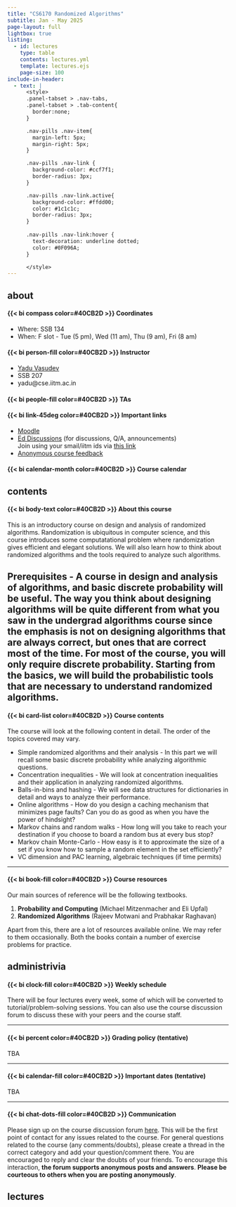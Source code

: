 ```yaml
---
title: "CS6170 Randomized Algorithms"
subtitle: Jan - May 2025
page-layout: full
lightbox: true
listing:
  - id: lectures
    type: table
    contents: lectures.yml
    template: lectures.ejs
    page-size: 100
include-in-header: 
  - text: |
      <style>
      .panel-tabset > .nav-tabs,
      .panel-tabset > .tab-content{
        border:none;
      }

      .nav-pills .nav-item{
        margin-left: 5px;
        margin-right: 5px;
      }

      .nav-pills .nav-link {
        background-color: #ccf7f1;
        border-radius: 3px;
      }

      .nav-pills .nav-link.active{
        background-color: #ffdd00; 
        color: #1c1c1c;
        border-radius: 3px;
      }
      
      .nav-pills .nav-link:hover {
        text-decoration: underline dotted;
        color: #0F096A;
      }

      </style>
---
```


::: nav-pills
::: panel-tabset

## about

::: {.grid}

::: {.g-col-6}

####  {{< bi compass color=#40CB2D >}} Coordinates

- Where: SSB 134
- When: F slot - Tue (5 pm), Wed (11 am), Thu (9 am), Fri (8 am)


#### {{< bi person-fill color=#40CB2D >}} Instructor
- [Yadu Vasudev](https://yaduvasudev.github.io/)
- SSB 207
- yadu@cse.iitm.ac.in

#### {{< bi people-fill color=#40CB2D >}} TAs

:::

::: {.g-col-6}

#### {{< bi link-45deg color=#40CB2D >}} Important links

- [Moodle]() 
- [Ed Discussions]() (for discussions, Q/A, announcements) \
  Join using your smail/iitm ids via [this link]()
- [Anonymous course feedback]()

#### {{< bi calendar-month color=#40CB2D >}} Course calendar


:::

:::


## contents

::: {.grid}

::: {.g-col-10}

#### {{< bi body-text color=#40CB2D >}} About this course

This is an introductory course on design and analysis of randomized algorithms. Randomization is ubiquitous in computer science, and this course introduces some computatational problem where randomization gives efficient and elegant solutions. We will also learn how to think about randomized algorithms and the tools required to analyze such algorithms.

**Prerequisites** - A course in design and analysis of algorithms, and basic discrete probability will be useful. The way you think about designing algorithms will be quite different from what you saw in the undergrad algorithms course since the emphasis is not on designing algorithms that are always correct, but ones that are correct most of the time. For most of the course, you will only require discrete probability. Starting from the basics, we will build the probabilistic tools that are necessary to understand randomized algorithms.
---

#### {{< bi card-list color=#40CB2D >}} Course contents

The course will look at the following content in detail. The order of the topics covered may vary.

- Simple randomized algorithms and their analysis - In this part we will recall some basic discrete probability while analyzing algorithmic questions.
- Concentration inequalities - We will look at concentration inequalities and their application in analyzing randomized algorithms.
- Balls-in-bins and hashing - We will see data structures for dictionaries in detail and ways to analyze their performance.
- Online algorithms - How do you design a caching mechanism that minimizes page faults? Can you do as good as when you have the power of hindsight?
- Markov chains and random walks - How long will you take to reach your destination if you choose to board a random bus at every bus stop?
- Markov chain Monte-Carlo - How easy is it to approximate the size of a set if you know how to sample a random element in the set efficiently?
- VC dimension and PAC learning, algebraic techniques (if time permits)

---

#### {{< bi book-fill color=#40CB2D >}} Course resources

Our main sources of reference will be the following textbooks.

1. **Probability and Computing** (Michael Mitzenmacher and Eli Upfal)
2. **Randomized Algorithms** (Rajeev Motwani and Prabhakar Raghavan)

Apart from this, there are a lot of resources available online. We may refer to them occasionally. Both the books contain a number of exercise problems for practice. 

:::

:::

## administrivia

::: {.grid}

::: {.g-col-10}

#### {{< bi clock-fill color=#40CB2D >}} Weekly schedule

There will be four lectures every week, some of which will be converted to tutorial/problem-solving sessions. You can also use the course discussion forum to discuss these with your peers and the course staff.

---

#### {{< bi percent color=#40CB2D >}} Grading policy (tentative)

TBA

---

#### {{< bi calendar-fill color=#40CB2D >}} Important dates (tentative)

TBA

---

#### {{< bi chat-dots-fill color=#40CB2D >}} Communication

Please sign up on the course discussion forum [here](). This will be the first point of contact for any issues related to the course. For general questions related to the course (any comments/doubts), please create a thread in the correct category and add your question/comment there. You are encouraged to reply and clear the doubts of your friends. To encourage this interaction, **the forum supports anonymous posts and answers**. **Please be courteous to others when you are posting anonymously**.

:::

:::

## lectures

::: {#lectures}


:::

:::

:::
